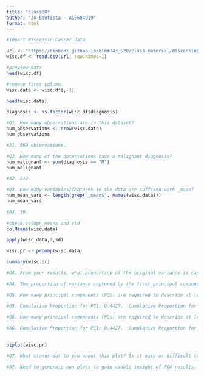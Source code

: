```yaml
---
title: "class08"
author: "Jo Bautista - A10684919"
format: html
---
```


```r

#Import Wisconsin Cancer data

url <- "https://bioboot.github.io/bimm143_S20/class-material/WisconsinCancer.csv"
wisc.df <- read.csv(url, row.names=1)

#preview data
head(wisc.df)

#remove first column
wisc.data <- wisc.df[,-1]

head(wisc.data)

diagnosis <- as.factor(wisc.df$diagnosis)

#Q1. How many observations are in this dataset?
num_observations <- nrow(wisc.data)
num_observations

#A1. 569 observations. 

#Q2. How many of the observations have a malignant diagnosis?
num_malignant <- sum(diagnosis == "M")  
num_malignant

#A2. 212.

#Q3. How many variables/features in the data are suffixed with _mean?
num_mean_vars <- length(grep("_mean$", names(wisc.data)))
num_mean_vars

#A3. 10.
  
#check column means and std
colMeans(wisc.data)

apply(wisc.data,2,sd)

wisc.pr <- prcomp(wisc.data)

summary(wisc.pr)

#Q4. From your results, what proportion of the original variance is captured by the first principal components (PC1)?

#A4. The proportion of variance captured by the first principal component (PC1) is 0.4427 (44.27% of the original variance).

#Q5. How many principal components (PCs) are required to describe at least 70% of the original variance in the data?

#Q5. Cumulative Proportion for PC1: 0.4427.  Cumulative Proportion for PC2: 0.6324. Cumulative Proportion for PC3: 0.72636.  At PC3, the cumulative proportion exceeds 70%. Thus, 3 principal components are required to describe at least 70% of the original variance.

#Q6. How many principal components (PCs) are required to describe at least 90% of the original variance in the data?
 
#A6. Cumulative Proportion for PC1: 0.4427.  Cumulative Proportion for PC2: 0.6324.  Cumulative Proportion for PC3: 0.72636.  Cumulative Proportion for PC4: 0.79239.  Cumulative Proportion for PC5: 0.84734.  Cumulative Proportion for PC6: 0.88759.  Cumulative Proportion for PC7: 0.91010.  At PC7, the cumulative proportion exceeds 90%. Thus, 7 principal components are required to describe at least 90% of the original variance.
 

biplot(wisc.pr)

#Q7. What stands out to you about this plot? Is it easy or difficult to understand? Why?

#A7. Need to generate own plots to gain usable insight of PCA results.

```

